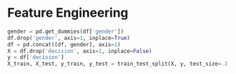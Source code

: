 # Feature Engineering
```python
gender = pd.get_dummies(df['gender'])
df.drop('gender', axis=1, inplace=True)
df = pd.concat([df, gender], axis=1)
X = df.drop('decision', axis=1, inplace=False)
y = df['decision']
X_train, X_test, y_train, y_test = train_test_split(X, y, test_size=.3, random_state=5)
```